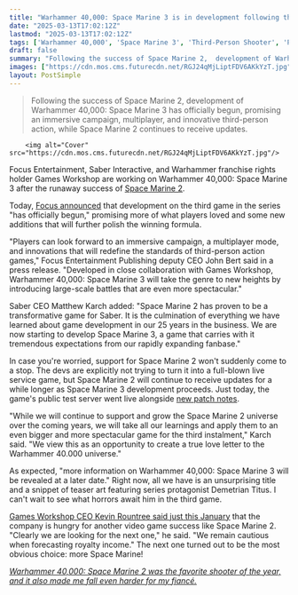 ```yaml
---
title: "Warhammer 40,000: Space Marine 3 is in development following the explosive success of Space Marine 2, and it's promising even bigger battles"
date: "2025-03-13T17:02:12Z"
lastmod: "2025-03-13T17:02:12Z"
tags: ['Warhammer 40,000', 'Space Marine 3', 'Third-Person Shooter', 'PC', 'Consoles', 'Action Game', 'Multiplayer', 'Saber Interactive', 'Focus Entertainment', 'Games Workshop']
draft: false
summary: "Following the success of Space Marine 2,  development of Warhammer 40,000: Space Marine 3 has officially begun, promising an immersive campaign, multiplayer, and innovative third-person action, while Space Marine 2 continues to receive updates."
images: ["https://cdn.mos.cms.futurecdn.net/RGJ24qMjLiptFDV6AKkYzT.jpg"]
layout: PostSimple
---
```

> Following the success of Space Marine 2,  development of Warhammer 40,000: Space Marine 3 has officially begun, promising an immersive campaign, multiplayer, and innovative third-person action, while Space Marine 2 continues to receive updates.


        <img alt="Cover" src="https://cdn.mos.cms.futurecdn.net/RGJ24qMjLiptFDV6AKkYzT.jpg"/>
        
Focus Entertainment, Saber Interactive, and Warhammer franchise rights holder Games Workshop are working on Warhammer 40,000: Space Marine 3 after the runaway success of [<u>Space Marine 2</u>](https://www.gamesradar.com/games/third-person-shooter/space-marine-2-guide/).

Today, [<u>Focus announced</u>](https://x.com/Focus_entmt/status/1900226944853004392) that development on the third game in the series "has officially begun," promising more of what players loved and some new additions that will further polish the winning formula.

"Players can look forward to an immersive campaign, a multiplayer mode, and innovations that will redefine the standards of third-person action games," Focus Entertainment Publishing deputy CEO John Bert said in a press release. "Developed in close collaboration with Games Workshop, Warhammer 40,000: Space Marine 3 will take the genre to new heights by introducing large-scale battles that are even more spectacular."

Saber CEO Matthew Karch added: "Space Marine 2 has proven to be a transformative game for Saber. It is the culmination of everything we have learned about game development in our 25 years in the business. We are now starting to develop Space Marine 3, a game that carries with it tremendous expectations from our rapidly expanding fanbase."

In case you're worried, support for Space Marine 2 won't suddenly come to a stop. The devs are explicitly not trying to turn it into a full-blown live service game, but Space Marine 2 will continue to receive updates for a while longer as Space Marine 3 development proceeds. Just today, the game's public test server went live alongside [new patch notes](https://community.focus-entmt.com/focus-entertainment/space-marine-2/blogs/175-pts-release-patch-notes-7-0-update-trygon).

"While we will continue to support and grow the Space Marine 2 universe over the coming years, we will take all our learnings and apply them to an even bigger and more spectacular game for the third instalment," Karch said. "We view this as an opportunity to create a true love letter to the Warhammer 40.000 universe."

As expected, "more information on Warhammer 40,000: Space Marine 3 will be revealed at a later date." Right now, all we have is an unsurprising title and a snippet of teaser art featuring series protagonist Demetrian Titus. I can't wait to see what horrors await him in the third game.

[<u>Games Workshop CEO Kevin Rountree said just this January</u>](https://www.gamesradar.com/games/third-person-shooter/after-the-success-of-space-marine-2-the-warhammer-people-are-looking-for-the-next-one-as-ceo-says-big-successes-in-the-franchise-are-not-a-given/) that the company is hungry for another video game success like Space Marine 2. "Clearly we are looking for the next one," he said. "We remain cautious when forecasting royalty income." The next one turned out to be the most obvious choice: more Space Marine!

[<em>Warhammer 40,000: Space Marine 2 was the favorite shooter of the year, and it also made me fall even harder for my fiancé.</em>](https://www.gamesradar.com/games/third-person-shooter/warhammer-40-000-space-marine-2-was-the-favorite-shooter-of-the-year-and-it-also-made-me-fall-even-harder-for-my-fiance/)
        